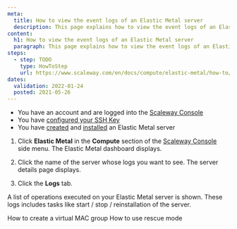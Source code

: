 ```yaml
---
meta:
  title: How to view the event logs of an Elastic Metal server
  description: This page explains how to view the event logs of an Elastic Metal server
content:
  h1: How to view the event logs of an Elastic Metal server
  paragraph: This page explains how to view the event logs of an Elastic Metal server
steps:
  - step: TODO
    type: HowToStep
    url: https://www.scaleway.com/en/docs/compute/elastic-metal/how-to/view-the-event-logs/
dates:
  validation: 2022-01-24
  posted: 2021-05-26
---
```


<Message type="requirement">

- You have an account and are logged into the [Scaleway Console](https://console.scaleway.com)  
- You have [configured your SSH Key](/console/my-project/how-to/create-ssh-key)
- You have [created](/compute/elastic-metal/how-to/create-server) and [installed](/compute/elastic-metal/how-to/install-server) an Elastic Metal server

</Message>

1. Click **Elastic Metal** in the **Compute** section of the [Scaleway Console](https://console.scaleway.com) side menu. The Elastic Metal dashboard displays. 

2. Click the name of the server whose logs you want to see. The server details page displays.

3. Click the **Logs** tab.

  A list of operations executed on your Elastic Metal server is shown. These logs includes tasks like start / stop / reinstallation of the server.


<Navigation title="See Also">
  <PreviousButton to="/compute/elastic-metal/how-to/create-virtual-mac-group/">How to create a virtual MAC group</PreviousButton>
  <NextButton to="/compute/elastic-metal/how-to/use-rescue-mode/">How to use rescue mode</NextButton>
</Navigation>
